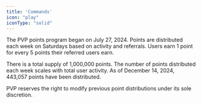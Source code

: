 ```yaml
---
title: 'Commands'
icon: "play"
iconType: "solid"
---
```


The PVP points program began on July 27, 2024. Points are distributed each week on Saturdays based on activity and referrals. Users earn 1 point for every 5 points their referred users earn.

There is a total supply of 1,000,000 points. The number of points distributed each week scales with total user activity. As of December 14, 2024, 443,057 points have been distributed.

PVP reserves the right to modify previous point distributions under its sole discretion.